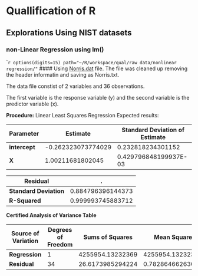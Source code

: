Quallification of R
========================================================
Explorations Using NIST datasets
-------------------------------------------------------
### non-Linear Regression using lm()

````r
options(digits=15)
path="~/R/workspace/qual/raw data/nonlinear regression/"
```
#### Using [Norris.dat](http://www.itl.nist.gov/div898/strd/lls/data/Norris.shtml) file.
The file was cleaned up removing the header informatin and saving as
Norris.txt.

The data file constist of 2 variables and 36 observations. 

The first variable is the response variable (y) 
and the second variable is the predictor variable (x).

**Procedure:** Linear Least Squares Regression
Expected results:

**Parameter**|**Estimate**|**Standard Deviation of Estimate**
-----------|-----------|----------
**intercept**|  -0.262323073774029  |  0.232818234301152
**X**| 1.00211681802045 |0.429796848199937E-03

**Residual**|.
------------|-----------
**Standard Deviation**  |  0.884796396144373 
**R-Squared**| 0.999993745883712 


**Certified Analysis of Variance Table**

 
**Source of Variation**|**Degrees of Freedom**|**Sums of Squares**|**Mean Squares**|**F Statistic **
-------------------|------------------|------------------|------------|------------- 
**Regression**| 1  |  4255954.13232369  |  4255954.13232369    |  5436385.54079785  
**Residual**  | 34 |  26.6173985294224   |  0.782864662630069 